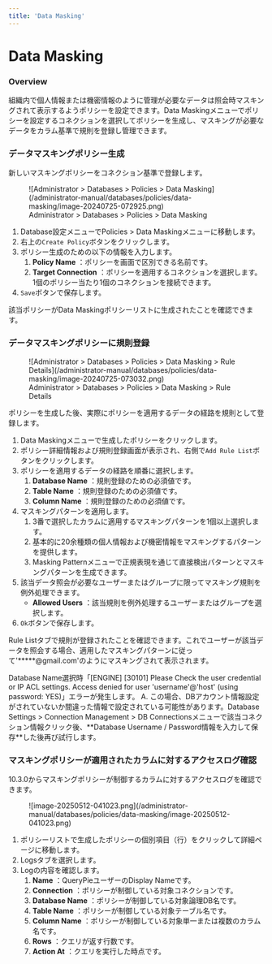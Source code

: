 ```yaml
---
title: 'Data Masking'
---
```



# Data Masking

### Overview

組織内で個人情報または機密情報のように管理が必要なデータは照会時マスキングされて表示するようポリシーを設定できます。Data Maskingメニューでポリシーを設定するコネクションを選択してポリシーを生成し、マスキングが必要なデータをカラム基準で規則を登録し管理できます。


### データマスキングポリシー生成

新しいマスキングポリシーをコネクション基準で登録します。

<figure data-layout="center" data-align="center">
![Administrator &gt; Databases &gt; Policies &gt; Data Masking](/administrator-manual/databases/policies/data-masking/image-20240725-072925.png)
<figcaption>
Administrator &gt; Databases &gt; Policies &gt; Data Masking
</figcaption>
</figure>

1. Database設定メニューでPolicies > Data Maskingメニューに移動します。
2. 右上の`Create Policy`ボタンをクリックします。
3. ポリシー生成のための以下の情報を入力します。
    1.  **Policy Name**  ：ポリシーを画面で区別できる名前です。
    2.  **Target Connection**  ：ポリシーを適用するコネクションを選択します。1個のポリシー当たり1個のコネクションを接続できます。
4. `Save`ボタンで保存します。

該当ポリシーがData Maskingポリシーリストに生成されたことを確認できます。


### データマスキングポリシーに規則登録

<figure data-layout="center" data-align="center">
![Administrator &gt; Databases &gt; Policies &gt; Data Masking > Rule Details](/administrator-manual/databases/policies/data-masking/image-20240725-073032.png)
<figcaption>
Administrator &gt; Databases &gt; Policies &gt; Data Masking > Rule Details
</figcaption>
</figure>

ポリシーを生成した後、実際にポリシーを適用するデータの経路を規則として登録します。

1. Data Maskingメニューで生成したポリシーをクリックします。
2. ポリシー詳細情報および規則登録画面が表示され、右側で`Add Rule List`ボタンをクリックします。
3. ポリシーを適用するデータの経路を順番に選択します。
    1.  **Database Name**  ：規則登録のための必須値です。
    2.  **Table Name**  ：規則登録のための必須値です。
    3.  **Column Name**  ：規則登録のための必須値です。
4. マスキングパターンを適用します。
    1. 3番で選択したカラムに適用するマスキングパターンを1個以上選択します。
    2. 基本的に20余種類の個人情報および機密情報をマスキングするパターンを提供します。
    3. Masking Patternメニューで正規表現を通じて直接検出パターンとマスキングパターンを生成できます。
5. 該当データ照会が必要なユーザーまたはグループに限ってマスキング規則を例外処理できます。
    *  **Allowed Users**  ：該当規則を例外処理するユーザーまたはグループを選択します。
6. `Ok`ボタンで保存します。

Rule Listタブで規則が登録されたことを確認できます。これでユーザーが該当データを照会する場合、適用したマスキングパターンに従って'*****@gmail.com'のようにマスキングされて表示されます。


<Callout type="important">
Database Name選択時「[ENGINE] [30101] Please Check the user credential or IP ACL settings. Access denied for user 'username'@'host' (using password: YES)」エラーが発生します。
A. この場合、DBアカウント情報設定がされていないか間違った情報で設定されている可能性があります。Database Settings > Connection Management > DB Connectionsメニューで該当コネクション情報クリック後、**Database Username / Password情報を入力して保存**した後再び試行します。
</Callout>

### マスキングポリシーが適用されたカラムに対するアクセスログ確認

<Callout type="info">
10.3.0からマスキングポリシーが制御するカラムに対するアクセスログを確認できます。
</Callout>

<figure data-layout="center" data-align="center">
![image-20250512-041023.png](/administrator-manual/databases/policies/data-masking/image-20250512-041023.png)
</figure>

1. ポリシーリストで生成したポリシーの個別項目（行）をクリックして詳細ページに移動します。
2. Logsタブを選択します。
3. Logの内容を確認します。
    1.  **Name** ：QueryPieユーザーのDisplay Nameです。
    2.  **Connection**  ：ポリシーが制御している対象コネクションです。
    3.  **Database Name** ：ポリシーが制御している対象論理DB名です。
    4.  **Table Name**  ：ポリシーが制御している対象テーブル名です。
    5.  **Column Name**  ：ポリシーが制御している対象単一または複数のカラム名です。
    6.  **Rows**  ：クエリが返す行数です。
    7.  **Action At**  ：クエリを実行した時点です。